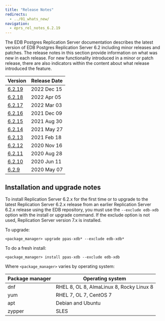 ```yaml
---
title: "Release Notes"
redirects:
  - ../01_whats_new/
navigation:
  - eprs_rel_notes_6.2.19
---
```


The EDB Postgres Replication Server documentation describes the latest version of EDB Postgres Replication Server 6.2 including minor releases and patches. The release notes in this section provide information on what was new in each release. For new functionality introduced in a minor or patch release, there are also indicators within the content about what release introduced the feature.

| Version | Release Date | 
| ------- | ------------ | 
| [6.2.19](eprs_rel_notes_6.2.19)    | 2022 Dec 15 |
| [6.2.18](11_eprs_rel_notes_6.2.18) | 2022 Apr 05 |
| [6.2.17](12_eprs_rel_notes_6.2.17) | 2022 Mar 03 |
| [6.2.16](13_eprs_rel_notes_6.2.16) | 2021 Dec 09 |
| [6.2.15](14_eprs_rel_notes_6.2.15) | 2021 Aug 30 |
| [6.2.14](15_eprs_rel_notes_6.2.14) | 2021 May 27 |
| [6.2.13](16_eprs_rel_notes_6.2.13) | 2021 Feb 18 |
| [6.2.12](17_eprs_rel_notes_6.2.12) | 2020 Nov 16 |
| [6.2.11](18_eprs_rel_notes_6.2.11) | 2020 Aug 28 |
| [6.2.10](19_eprs_rel_notes_6.2.10) | 2020 Jun 11 |
| [6.2.9](20_eprs_rel_notes_6.2.9)   | 2020 May 07 |

## Installation and upgrade notes

To install Replication Server 6.2.x for the first time or to upgrade to the 
latest Replication Server 6.2.x release from an earlier Replication Server 6.2.x release using the EDB repository, you must use the 
`--exclude edb-xdb` option with the install or upgrade command. 
If the exclude option is not used, Replication Server version 7.x is 
installed.

To upgrade:

```
<package_manager> upgrade ppas-xdb* --exclude edb-xdb*
```

To do a fresh install:

```
<package_manager> install ppas-xdb --exclude edb-xdb
```

Where `<package_manager>` varies by operating system:

| Package manager |             Operating system             |
| --------------- | ---------------------------------------- |
| dnf             | RHEL 8, OL 8, AlmaLinux 8, Rocky Linux 8 |
| yum             | RHEL 7, OL 7, CentOS 7                   |
| apt             | Debian and Ubuntu                        |
| zypper          | SLES                                     |

